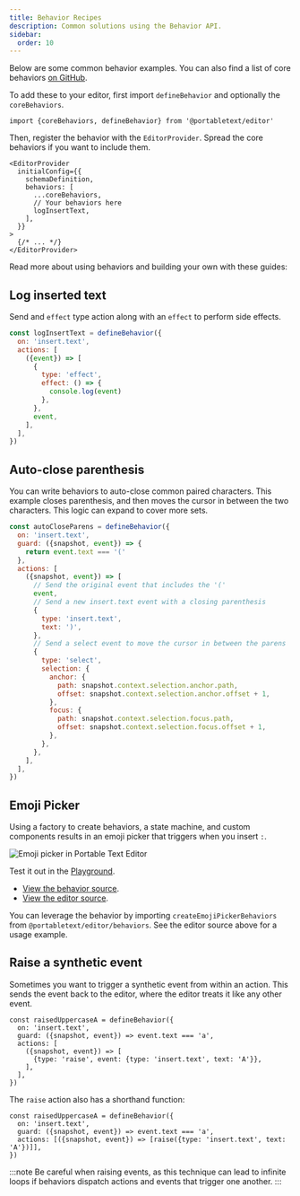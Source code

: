 ```yaml
---
title: Behavior Recipes
description: Common solutions using the Behavior API.
sidebar:
  order: 10
---
```



Below are some common behavior examples. You can also find a list of core behaviors [on GitHub](https://github.com/portabletext/editor/tree/main/packages/editor/src/behaviors).

To add these to your editor, first import `defineBehavior` and optionally the `coreBehaviors`.

```tsx
import {coreBehaviors, defineBehavior} from '@portabletext/editor'
```

Then, register the behavior with the `EditorProvider`. Spread the core behaviors if you want to include them.

```tsx
<EditorProvider
  initialConfig={{
    schemaDefinition,
    behaviors: [
      ...coreBehaviors,
      // Your behaviors here
      logInsertText,
    ],
  }}
>
  {/* ... */}
</EditorProvider>
```

Read more about using behaviors and building your own with these guides:

<CardGrid>
  <LinkCard
    title="Create a custom behavior"
    description="Learn to create and register a custom behavior"
    href="/guides/create-behavior/"
  />
  <LinkCard
    title="Behaviors"
    description="Learn more about the Behavior API"
    href="/concepts/behavior/"
  />
</CardGrid>

## Log inserted text

Send and `effect` type action along with an `effect` to perform side effects.

```js
const logInsertText = defineBehavior({
  on: 'insert.text',
  actions: [
    ({event}) => [
      {
        type: 'effect',
        effect: () => {
          console.log(event)
        },
      },
      event,
    ],
  ],
})
```

## Auto-close parenthesis

You can write behaviors to auto-close common paired characters. This example closes parenthesis, and then moves the cursor in between the two characters. This logic can expand to cover more sets.

```js
const autoCloseParens = defineBehavior({
  on: 'insert.text',
  guard: ({snapshot, event}) => {
    return event.text === '('
  },
  actions: [
    ({snapshot, event}) => [
      // Send the original event that includes the '('
      event,
      // Send a new insert.text event with a closing parenthesis
      {
        type: 'insert.text',
        text: ')',
      },
      // Send a select event to move the cursor in between the parens
      {
        type: 'select',
        selection: {
          anchor: {
            path: snapshot.context.selection.anchor.path,
            offset: snapshot.context.selection.anchor.offset + 1,
          },
          focus: {
            path: snapshot.context.selection.focus.path,
            offset: snapshot.context.selection.focus.offset + 1,
          },
        },
      },
    ],
  ],
})
```

## Emoji Picker

Using a factory to create behaviors, a state machine, and custom components results in an emoji picker that triggers when you insert `:`.

![Emoji picker in Portable Text Editor](../../../assets/emoji-picker.png)

Test it out in the [Playground](https://playground.portabletext.org).

- [View the behavior source](https://github.com/portabletext/editor/blob/main/packages/editor/src/behaviors/behavior.emoji-picker.ts).
- [View the editor source](https://github.com/portabletext/editor/blob/main/apps/playground/src/editor.tsx).

You can leverage the behavior by importing `createEmojiPickerBehaviors` from `@portabletext/editor/behaviors`. See the editor source above for a usage example.

## Raise a synthetic event

Sometimes you want to trigger a synthetic event from within an action. This sends the event back to the editor, where the editor treats it like any other event.

```tsx
const raisedUppercaseA = defineBehavior({
  on: 'insert.text',
  guard: ({snapshot, event}) => event.text === 'a',
  actions: [
    ({snapshot, event}) => [
      {type: 'raise', event: {type: 'insert.text', text: 'A'}},
    ],
  ],
})
```

The `raise` action also has a shorthand function:

```tsx
const raisedUppercaseA = defineBehavior({
  on: 'insert.text',
  guard: ({snapshot, event}) => event.text === 'a',
  actions: [({snapshot, event}) => [raise({type: 'insert.text', text: 'A'})]],
})
```

:::note
Be careful when raising events, as this technique can lead to infinite loops if behaviors dispatch actions and events that trigger one another.
:::
